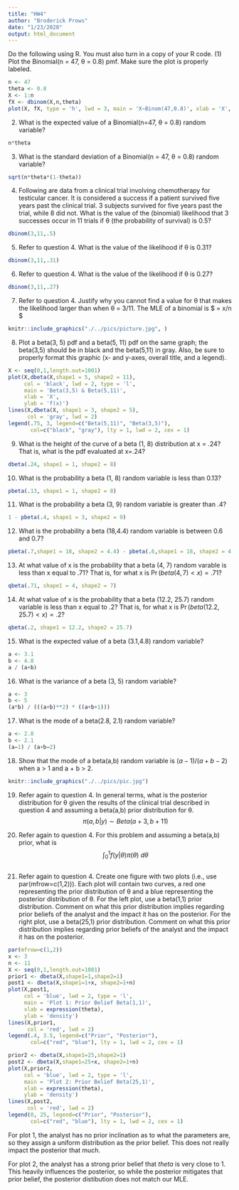 ```yaml
---
title: "HW4"
author: "Broderick Prows"
date: "1/23/2020"
output: html_document
---
```


Do the following using R. You must also turn in a copy of your R code.
(1) Plot the Binomial(n = 47, θ = 0.8) pmf. Make sure the plot is properly labeled.
```r
n <- 47
theta <- 0.8
X <- 1:n
fX <- dbinom(X,n,theta)
plot(X, fX, type = 'h', lwd = 3, main = 'X~Binom(47,0.8)', xlab = 'X', ylab = 'f(x) (Density)')
```

(2) What is the expected value of a Binomial(n=47, θ = 0.8) random variable?
```r
n*theta
```

(3) What is the standard deviation of a Binomial(n = 47, θ = 0.8) random variable?
```r
sqrt(n*theta*(1-theta))
```

(4) Following are data from a clinical trial involving chemotherapy for testicular cancer. It is considered a success if a patient survived five years past the clinical trial. 3 subjects survived for five years past the trial, while 8 did not. What is the value of the (binomial) likelihood that 3 successes occur in 11 trials if θ (the probability of survival) is 0.5?
```r
dbinom(3,11,.5)
```

(5) Refer to question 4. What is the value of the likelihood if θ is 0.31?
```r
dbinom(3,11,.31)
```

(6) Refer to question 4. What is the value of the likelihood if θ is 0.27?
```r
dbinom(3,11,.27)
```

(7) Refer to question 4. Justify why you cannot find a value for θ that makes the likelihood larger than when θ = 3/11.
The MLE of a binomial is $ \hat{p} = x/n $
```r
knitr::include_graphics("./../pics/picture.jpg", )
```

(8) Plot a beta(3, 5) pdf and a beta(5, 11) pdf on the same graph; the beta(3,5) should be in black and the beta(5,11) in gray. Also, be sure to properly format this graphic (x- and y-axes, overall title, and a legend).
```r
X <- seq(0,1,length.out=1001)
plot(X,dbeta(X,shape1 = 5, shape2 = 11), 
     col = 'black', lwd = 2, type = 'l',
     main = 'Beta(3,5) & Beta(5,11)',
     xlab = 'X',
     ylab = 'f(x)')
lines(X,dbeta(X, shape1 = 3, shape2 = 5),
      col = 'gray', lwd = 2)
legend(.75, 3, legend=c("Beta(5,11)", "Beta(3,5)"),
       col=c("black", "gray"), lty = 1, lwd = 2, cex = 1)

```

(9) What is the height of the curve of a beta (1, 8) distribution at x = .24? That is, what is the pdf evaluated at x=.24?
```r
dbeta(.24, shape1 = 1, shape2 = 8)
```

(10) What is the probability a beta (1, 8) random variable is less than 0.13?
```r
pbeta(.13, shape1 = 1, shape2 = 8)
```

(11) What is the probability a beta (3, 9) random variable is greater than .4?
```r
1 - pbeta(.4, shape1 = 3, shape2 = 9)
```

(12) What is the probability a beta (18,4.4) random variable is between 0.6 and 0.7?
```r
pbeta(.7,shape1 = 18, shape2 = 4.4) - pbeta(.6,shape1 = 18, shape2 = 4.4)
```

(13) At what value of x is the probability that a beta (4, 7) random varable is less than x equal to .71? That is, for what x is $\Pr(beta(4, 7) < x) = .71$?
```r
qbeta(.71, shape1 = 4, shape2 = 7)
```

(14) At what value of x is the probability that a beta (12.2, 25.7) random variable is less than x equal to .2? That is, for what x is $\Pr(beta(12.2, 25.7) < x) = .2$?
```r
qbeta(.2, shape1 = 12.2, shape2 = 25.7)
```

(15) What is the expected value of a beta (3.1,4.8) random variable?
```r
a <- 3.1
b <- 4.8
a / (a+b)
```

(16) What is the variance of a beta (3, 5) random variable?
```r
a <- 3
b <- 5
(a*b) / (((a+b)**2) * ((a+b+1)))
```

(17) What is the mode of a beta(2.8, 2.1) random variable?
```r
a <- 2.8
b <- 2.1
(a−1) / (a+b−2)
```

(18) Show that the mode of a beta(a,b) random variable is $(a−1) / (a+b−2)$ when a > 1 and a + b > 2.
```r
knitr::include_graphics("./../pics/pic.jpg")
```

(19) Refer again to question 4. In general terms, what is the posterior distribution for θ given the results of the clinical trial described in question 4 and assuming a beta(a,b) prior distribution for θ. 
$$ \pi(a,b | y) \sim Beta(a+3, b+11) $$

(20) Refer again to question 4. For this problem and assuming a beta(a,b) prior, what is 
$$\int_0^1 f(y|θ)π(θ)~dθ $$ 
```r

```

(21) Refer again to question 4. Create one figure with two plots (i.e., use par(mfrow=c(1,2))). Each plot will contain two curves, a red one representing the prior distribution of θ and a blue representing the posterior distribution of θ. For the left plot, use a beta(1,1) prior distribution. Comment on what this prior distribution implies regarding prior beliefs of the analyst and the impact it has on the posterior. For the right plot, use a beta(25,1) prior distribution. Comment on what this prior distribution implies regarding prior beliefs of the analyst and the impact it has on the posterior.
```r
par(mfrow=c(1,2))
x <- 3
n <- 11
X <- seq(0,1,length.out=1001)
prior1 <- dbeta(X,shape1=1,shape2=1)
post1 <- dbeta(X,shape1=1+x, shape2=1+n)
plot(X,post1, 
     col = 'blue', lwd = 2, type = 'l',
     main = 'Plot 1: Prior Belief Beta(1,1)',
     xlab = expression(theta),
     ylab = 'density')
lines(X,prior1,
      col = 'red', lwd = 2)
legend(.4, 3.5, legend=c("Prior", "Posterior"),
       col=c("red", "blue"), lty = 1, lwd = 2, cex = 1)

prior2 <- dbeta(X,shape1=25,shape2=1)
post2 <- dbeta(X,shape1=25+x, shape2=1+n)
plot(X,prior2, 
     col = 'blue', lwd = 2, type = 'l',
     main = 'Plot 2: Prior Belief Beta(25,1)',
     xlab = expression(theta),
     ylab = 'density')
lines(X,post2,
      col = 'red', lwd = 2)
legend(0, 25, legend=c("Prior", "Posterior"),
       col=c("red", "blue"), lty = 1, lwd = 2, cex = 1)
```

For plot 1, the analyst has no prior inclination as to what the parameters are, so they assign a uniform distribution as the prior belief. This does not really impact the posterior that much.

For plot 2, the analyst has a strong prior belief that $theta$ is very close to 1. This heavily influences the posterior, so while the posterior mitigates that prior belief, the posterior distibution does not match our MLE.



